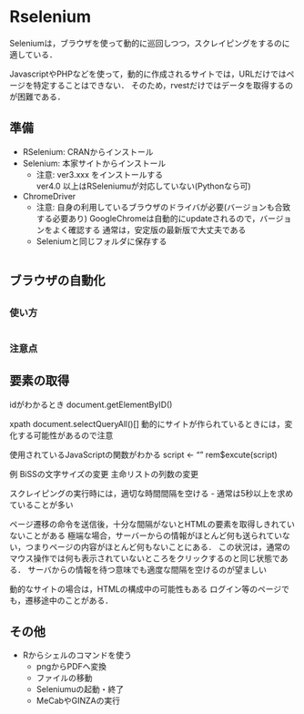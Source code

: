 # Rselenium {#rselenium}

Seleniumは，ブラウザを使って動的に巡回しつつ，スクレイピングをするのに適している．

JavascriptやPHPなどを使って，動的に作成されるサイトでは，URLだけではページを特定することはできない．
そのため，rvestだけではデータを取得するのが困難である．

## 準備


- RSelenium: CRANからインストール   
- Selenium: 本家サイトからインストール    
  - 注意: ver3.xxx をインストールする    
  ver4.0 以上はRSeleniumuが対応していない(Pythonなら可)    
- ChromeDriver 
  - 注意: 自身の利用しているブラウザのドライバが必要(バージョンも合致する必要あり)
  GoogleChromeは自動的にupdateされるので，バージョンをよく確認する
  通常は，安定版の最新版で大丈夫である
  - Seleniumと同じフォルダに保存する


```r


```



## ブラウザの自動化



## 

### 使い方


```r
```

### 注意点

## 要素の取得

idがわかるとき
document.getElementByID()

xpath
document.selectQueryAll()[]
動的にサイトが作られているときには，変化する可能性があるので注意


使用されているJavaScriptの関数がわかる
script <- ""
rem$excute(script)

例
BiSSの文字サイズの変更
主命リストの列数の変更

スクレイピングの実行時には，適切な時間間隔を空ける
- 通常は5秒以上を求めていることが多い   

ページ遷移の命令を送信後，十分な間隔がないとHTMLの要素を取得しきれていないことがある
極端な場合，サーバーからの情報がほとんど何も送られていない，つまりページの内容がほとんど何もないことにある．
この状況は，通常のマウス操作では何も表示されていないところをクリックするのと同じ状態である．
サーバからの情報を待つ意味でも適度な間隔を空けるのが望ましい

動的なサイトの場合は，HTMLの構成中の可能性もある
ログイン等のページでも，遷移途中のことがある．

## その他

- Rからシェルのコマンドを使う    
  - pngからPDFへ変換   
  - ファイルの移動    
  - Seleniumuの起動・終了    
  - MeCabやGINZAの実行    


